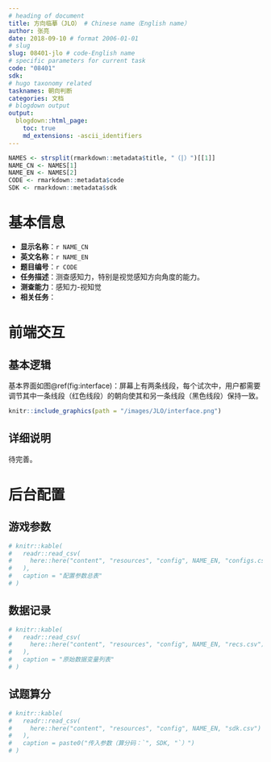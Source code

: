 ```yaml
---
# heading of document
title: 方向临摹（JLO） # Chinese name（English name）
author: 张亮
date: 2018-09-10 # format 2006-01-01
# slug
slug: 08401-jlo # code-English name
# specific parameters for current task
code: "08401"
sdk:
# hugo taxonomy related
tasknames: 朝向判断
categories: 文档
# blogdown output
output:
  blogdown::html_page:
    toc: true
    md_extensions: -ascii_identifiers
---
```


```r
NAMES <- strsplit(rmarkdown::metadata$title, "（|）")[[1]]
NAME_CN <- NAMES[1]
NAME_EN <- NAMES[2]
CODE <- rmarkdown::metadata$code
SDK <- rmarkdown::metadata$sdk
```

# 基本信息

* **显示名称**：`r NAME_CN`
* **英文名称**：`r NAME_EN`
* **题目编号**：`r CODE`
* **任务描述**：测查感知力，特别是视觉感知方向角度的能力。
* **测查能力**：感知力-视知觉
* **相关任务**：

# 前端交互

## 基本逻辑

基本界面如图\@ref(fig:interface)：屏幕上有两条线段，每个试次中，用户都需要调节其中一条线段（红色线段）的朝向使其和另一条线段（黑色线段）保持一致。

```r
knitr::include_graphics(path = "/images/JLO/interface.png")
```

## 详细说明

待完善。

# 后台配置

## 游戏参数

```r
# knitr::kable(
#   readr::read_csv(
#     here::here("content", "resources", "config", NAME_EN, "configs.csv")
#   ),
#   caption = "配置参数总表"
# )
```

## 数据记录

```r
# knitr::kable(
#   readr::read_csv(
#     here::here("content", "resources", "config", NAME_EN, "recs.csv")
#   ),
#   caption = "原始数据变量列表"
# )
```

## 试题算分

```r
# knitr::kable(
#   readr::read_csv(
#     here::here("content", "resources", "config", NAME_EN, "sdk.csv")
#   ),
#   caption = paste0("传入参数（算分码：`", SDK, "`）")
# )
```
